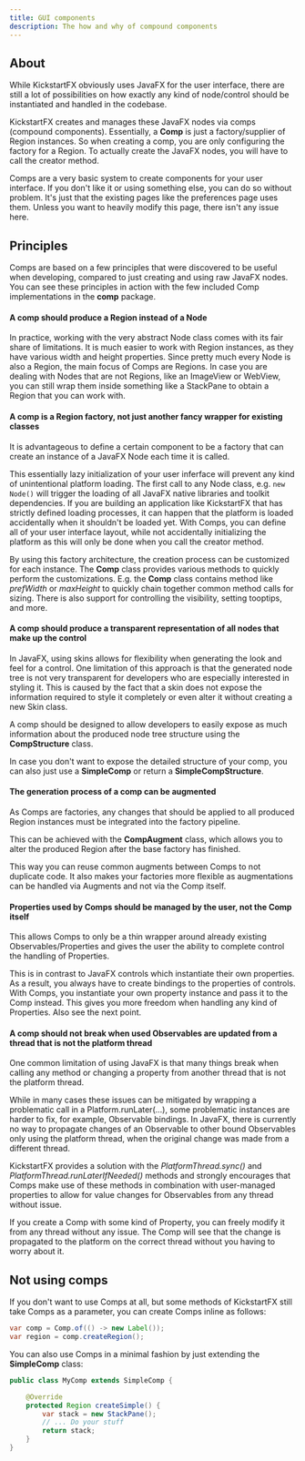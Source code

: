 ```yaml
---
title: GUI components
description: The how and why of compound components
---
```


## About

While KickstartFX obviously uses JavaFX for the user interface, there are still a lot of possibilities on how exactly any kind of node/control should be instantiated and handled in the codebase.

KickstartFX creates and manages these JavaFX nodes via comps (compound components). Essentially, a **Comp** is just a factory/supplier of Region instances. So when creating a comp, you are only configuring the factory for a Region. To actually create the JavaFX nodes, you will have to call the creator method.

Comps are a very basic system to create components for your user interface. If you don't like it or using something else, you can do so without problem. It's just that the existing pages like the preferences page uses them. Unless you want to heavily modify this page, there isn't any issue here.

## Principles

Comps are based on a few principles that were discovered to be useful when developing, compared to just creating and using raw JavaFX nodes. You can see these principles in action with the few included Comp implementations in the **comp** package.

#### A comp should produce a Region instead of a Node

In practice, working with the very abstract Node class comes with its fair share of limitations.
It is much easier to work with Region instances, as they have various width and height properties.
Since pretty much every Node is also a Region, the main focus of Comps are Regions.
In case you are dealing with Nodes that are not Regions, like an ImageView or WebView,
you can still wrap them inside something like a StackPane to obtain a Region that you can work with.

#### A comp is a Region factory, not just another fancy wrapper for existing classes

It is advantageous to define a certain component to be a factory
that can create an instance of a JavaFX Node each time it is called.

This essentially lazy initialization of your user inferface will prevent any kind of unintentional platform loading. The first call to any Node class, e.g. `new Node()` will trigger the loading of all JavaFX native libraries and toolkit dependencies. If you are building an application like KickstartFX that has strictly defined loading processes, it can happen that the platform is loaded accidentally when it shouldn't be loaded yet. With Comps, you can define all of your user interface layout, while not accidentally initializing the platform as this will only be done when you call the creator method.

By using this factory architecture, the creation process can be customized for each instance. The **Comp** class provides various methods to quickly perform the customizations. E.g. the **Comp** class contains method like *prefWidth* or *maxHeight* to quickly chain together common method calls for sizing. There is also support for controlling the visibility, setting tooptips, and more.

#### A comp should produce a transparent representation of all nodes that make up the control

In JavaFX, using skins allows for flexibility when generating the look and feel for a control.
One limitation of this approach is that the generated node tree is not very transparent
for developers who are especially interested in styling it.
This is caused by the fact that a skin does not expose the information required to style
it completely or even alter it without creating a new Skin class.

A comp should be designed to allow developers to easily expose as much information
about the produced node tree structure using the **CompStructure** class.

In case you don't want to expose the detailed structure of your comp,
you can also just use a **SimpleComp** or return a **SimpleCompStructure**.

#### The generation process of a comp can be augmented

As Comps are factories, any changes that should be applied to all produced
Region instances must be integrated into the factory pipeline.

This can be achieved with the **CompAugment** class, which allows you
to alter the produced Region after the base factory has finished.

This way you can reuse common augments between Comps to not duplicate code. It also makes your factories more flexible as augmentations can be handled via Augments and not via the Comp itself.

#### Properties used by Comps should be managed by the user, not the Comp itself

This allows Comps to only be a thin wrapper around already existing
Observables/Properties and gives the user the ability to complete control the handling of Properties.

This is in contrast to JavaFX controls which instantiate their own properties. As a result, you always have to create bindings to the properties of controls. With Comps, you instantiate your own property instance and pass it to the Comp instead. This gives you more freedom when handling any kind of Properties. Also see the next point.

#### A comp should not break when used Observables are updated from a thread that is not the platform thread

One common limitation of using JavaFX is that many things break when
calling any method or changing a property from another thread that is not the platform thread.

While in many cases these issues can be mitigated by wrapping a problematic call in a Platform.runLater(...),
some problematic instances are harder to fix, for example, Observable bindings.
In JavaFX, there is currently no way to propagate changes of an Observable
to other bound Observables only using the platform thread, when the original change was made from a different thread.

KickstartFX provides a solution with the *PlatformThread.sync()* and *PlatformThread.runLaterIfNeeded()* methods and strongly encourages that
Comps make use of these methods in combination with user-managed properties
to allow for value changes for Observables from any thread without issue.

If you create a Comp with some kind of Property, you can freely modify it from any thread without any issue. The Comp will see that the change is propagated to the platform on the correct thread without you having to worry about it.

## Not using comps

If you don't want to use Comps at all, but some methods of KickstartFX still take Comps as a parameter, you can create Comps inline as follows:

```java
var comp = Comp.of(() -> new Label());
var region = comp.createRegion();
```

You can also use Comps in a minimal fashion by just extending the **SimpleComp** class:


```java
public class MyComp extends SimpleComp {

    @Override
    protected Region createSimple() {
        var stack = new StackPane();
        // ... Do your stuff
        return stack;
    }
}
```


